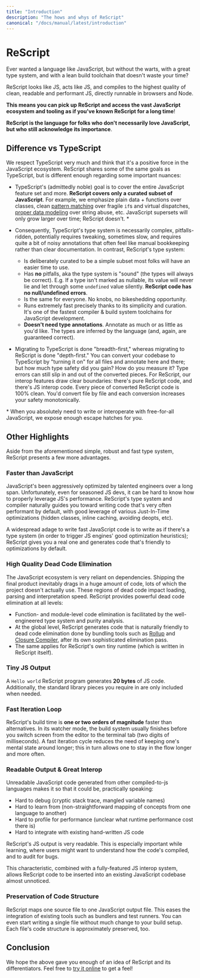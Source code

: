 ```yaml
---
title: "Introduction"
description: "The hows and whys of ReScript"
canonical: "/docs/manual/latest/introduction"
---
```


# ReScript

Ever wanted a language like JavaScript, but without the warts, with a great type system, and with a lean build toolchain that doesn't waste your time?

ReScript looks like JS, acts like JS, and compiles to the highest quality of clean, readable and performant JS, directly runnable in browsers and Node.

**This means you can pick up ReScript and access the vast JavaScript ecosystem and tooling as if you've known ReScript for a long time**!

**ReScript is the language for folks who don't necessarily love JavaScript, but who still acknowledge its importance**.

## Difference vs TypeScript

We respect TypeScript very much and think that it's a positive force in the JavaScript ecosystem. ReScript shares some of the same goals as TypeScript, but is different enough regarding some important nuances:

- TypeScript's (admittedly noble) goal is to cover the entire JavaScript feature set and more. **ReScript covers only a curated subset of JavaScript**. For example, we emphasize plain data + functions over classes, clean [pattern matching](pattern-matching-destructuring.md) over fragile `if`s and virtual dispatches, [proper data modeling](variant.md) over string abuse, etc. JavaScript supersets will only grow larger over time; ReScript doesn't. \*

- Consequently, TypeScript's type system is necessarily complex, pitfalls-ridden, potentially requires tweaking, sometimes slow, and requires quite a bit of noisy annotations that often feel like manual bookkeeping rather than clear documentation. In contrast, ReScript's type system:

  - Is deliberately curated to be a simple subset most folks will have an easier time to use.
  - Has **no** pitfalls, aka the type system is "sound" (the types will always be correct). E.g. If a type isn't marked as nullable, its value will never lie and let through some `undefined` value silently. **ReScript code has no null/undefined errors**.
  - Is the same for everyone. No knobs, no bikeshedding opportunity.
  - Runs extremely fast precisely thanks to its simplicity and curation. It's one of the fastest compiler & build system toolchains for JavaScript development.
  - **Doesn't need type annotations**. Annotate as much or as little as you'd like. The types are inferred by the language (and, again, are guaranteed correct).

- Migrating to TypeScript is done "breadth-first," whereas migrating to ReScript is done "depth-first." You can convert your codebase to TypeScript by "turning it on" for all files and annotate here and there; but how much type safety did you gain? How do you measure it? Type errors can still slip in and out of the converted pieces. For ReScript, our interop features draw clear boundaries: there's pure ReScript code, and there's JS interop code. Every piece of converted ReScript code is 100% clean. You'd convert file by file and each conversion increases your safety monotonically.

\* When you absolutely need to write or interoperate with free-for-all JavaScript, we expose enough escape hatches for you.

## Other Highlights

Aside from the aforementioned simple, robust and fast type system, ReScript presents a few more advantages.

### Faster than JavaScript

JavaScript's been aggressively optimized by talented engineers over a long span. Unfortunately, even for seasoned JS devs, it can be hard to know how to properly leverage JS's performance. ReScript's type system and compiler naturally guides you toward writing code that's very often performant by default, with good leverage of various Just-In-Time optimizations (hidden classes, inline caching, avoiding deopts, etc).

A widespread adage to write fast JavaScript code is to write as if there's a type system (in order to trigger JS engines' good optimization heuristics); ReScript gives you a real one and generates code that's friendly to optimizations by default.

### High Quality Dead Code Elimination

The JavaScript ecosystem is very reliant on dependencies. Shipping the final product inevitably drags in a huge amount of code, lots of which the project doesn't actually use. These regions of dead code impact loading, parsing and interpretation speed. ReScript provides powerful dead code elimination at all levels:

- Function- and module-level code elimination is facilitated by the well-engineered type system and purity analysis.
- At the global level, ReScript generates code that is naturally friendly to dead code elimination done by bundling tools such as [Rollup](https://github.com/rollup/rollup) and [Closure Compiler](https://developers.google.com/closure/compiler/), after its own sophisticated elimination pass.
- The same applies for ReScript's own tiny runtime (which is written in ReScript itself).

### Tiny JS Output

A `Hello world` ReScript program generates **20 bytes** of JS code. Additionally, the standard library pieces you require in are only included when needed.

### Fast Iteration Loop

ReScript's build time is **one or two orders of magnitude** faster than alternatives. In its watcher mode, the build system usually finishes before you switch screen from the editor to the terminal tab (two digits of milliseconds). A fast iteration cycle reduces the need of keeping one's mental state around longer; this in turn allows one to stay in the flow longer and more often.

### Readable Output & Great Interop

Unreadable JavaScript code generated from other compiled-to-js languages makes it so that it could be, practically speaking:

- Hard to debug (cryptic stack trace, mangled variable names)
- Hard to learn from (non-straightforward mapping of concepts from one language to another)
- Hard to profile for performance (unclear what runtime performance cost there is)
- Hard to integrate with existing hand-written JS code

ReScript's JS output is very readable. This is especially important while learning, where users might want to understand how the code's compiled, and to audit for bugs.

This characteristic, combined with a fully-featured JS interop system, allows ReScript code to be inserted into an existing JavaScript codebase almost unnoticed.

### Preservation of Code Structure

ReScript maps one source file to one JavaScript output file. This eases the integration of existing tools such as bundlers and test runners. You can even start writing a single file without much change to your build setup. Each file's code structure is approximately preserved, too.

## Conclusion

We hope the above gave you enough of an idea of ReScript and its differentiators. Feel free to [try it online](/try) to get a feel!

